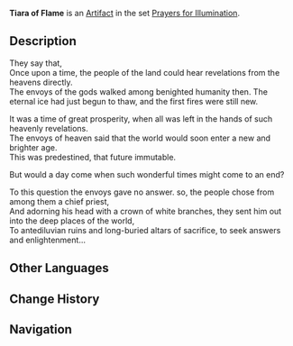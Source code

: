 {{Artifact Infobox
|image = Item Tiara of Flame.png
|set   = Prayers for Illumination
|piece = Circlet of Logos
}}
{{Description|A tiara worn by those tasked with offering sacrifices in ancient times. After being subjected to the dancing sacrificial flames year in and year out, it possesses remarkable resistance.}}
'''Tiara of Flame''' is an [[Artifact]] in the set [[Prayers for Illumination]].

==Description==
They say that,<br />Once upon a time, the people of the land could hear revelations from the heavens directly.<br />The envoys of the gods walked among benighted humanity then. The eternal ice had just begun to thaw, and the first fires were still new.

It was a time of great prosperity, when all was left in the hands of such heavenly revelations.<br />The envoys of heaven said that the world would soon enter a new and brighter age.<br />This was predestined, that future immutable.

But would a day come when such wonderful times might come to an end?

To this question the envoys gave no answer. so, the people chose from among them a chief priest,<br />And adorning his head with a crown of white branches, they sent him out into the deep places of the world,<br />To antediluvian ruins and long-buried altars of sacrifice, to seek answers and enlightenment...

==Other Languages==
{{Other Languages
|en      = Tiara of Flame
|zhs     = 祭火礼冠
|zhs_rm  = Jì Huǒ Lǐ Guān
|zht     = 祭火禮冠
|zht_rm  = Jì Huǒ Lǐ Guān
|zh_tl   = Fire Sacrifice Ritual Crown
|ja      = 火祭りの冠
|ja_rm   = Hi Matsuri no Kanmuri
|ja_tl   = Fire Ritual Crown
|ko      = 제화의 관
|ko_rm   = 
|ko_tl   = 
|es      = Diadema Pírica
|es_tl   = Pyric Diadem
|fr      = Couronne rituelle Pyro
|fr_tl   = Pyro Ritual Crown
|ru      = Тиара огня
|ru_tl   = 
|th      = Tiara of Flame
|vi      = Nón Tế Lửa
|vi_tl   = 
|de      = Feueropferdiadem
|de_tl   = Fire Offering Diadem
|id      = Tiara of Flame
|pt      = Coroa do Ritual Pyro
|pt_tl   = 
}}

==Change History==
{{Change History|1.0}}

==Navigation==
{{Artifact Set Navbox|Prayers for Illumination}}